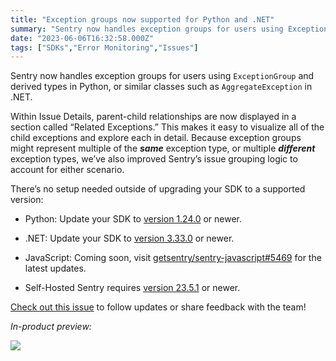 ```yaml
---
title: "Exception groups now supported for Python and .NET"
summary: "Sentry now handles exception groups for users using ExceptionGroup and derived types in Python, or similar classes such as AggregateException in .NET. Within..."
date: "2023-06-06T16:32:58.000Z"
tags: ["SDKs","Error Monitoring","Issues"]
---
```


  Sentry now handles exception groups for users using `ExceptionGroup` and derived types in Python, or similar classes such as `AggregateException` in .NET.

Within Issue Details, parent-child relationships are now displayed in a section called “Related Exceptions.” This makes it easy to visualize all of the child exceptions and explore each in detail. Because exception groups might represent multiple of the ***same*** exception type, or multiple ***different*** exception types, we’ve also improved Sentry’s issue grouping logic to account for either scenario.

There’s no setup needed outside of upgrading your SDK to a supported version:

* Python: Update your SDK to [version 1.24.0](https://github.com/getsentry/sentry-python/releases/tag/1.24.0) or newer.

* .NET: Update your SDK to [version 3.33.0](https://github.com/getsentry/sentry-dotnet/releases/tag/3.33.0) or newer.

* JavaScript: Coming soon, visit [getsentry/sentry-javascript#5469](https://github.com/getsentry/sentry-javascript/issues/5469) for the latest updates.

* Self-Hosted Sentry requires [version 23.5.1](https://github.com/getsentry/self-hosted/releases/tag/23.5.1) or newer.

[Check out this issue](https://github.com/getsentry/sentry/issues/37716) to follow updates or share feedback with the team!

*In-product preview:*

![](https://storage.googleapis.com/sentry-docs-changelog/exception-groups-now-supported-for-python-and-net-1.jpg)
